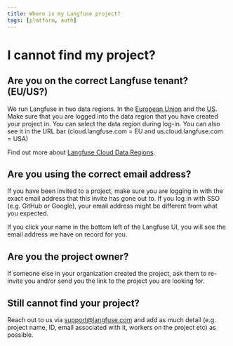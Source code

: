 ```yaml
---
title: Where is my Langfuse project?
tags: [platform, auth]
---
```


# I cannot find my project?

## Are you on the correct Langfuse tenant? (EU/US?)

We run Langfuse in two data regions. In the [European Union](https://cloud.langfuse.com) and the [US](https://us.cloud.langfuse.com).
Make sure that you are logged into the data region that you have created your project in. You can select the data region during log-in. You can also see it in the URL bar (cloud.langfuse.com = EU and us.cloud.langfuse.com = USA)

Find out more about [Langfuse Cloud Data Regions](/security/data-regions).

## Are you using the correct email address?

If you have been invited to a project, make sure you are logging in with the exact email address that this invite has gone out to. If you log in with SSO (e.g. GitHub or Google), your email address might be different from what you expected.

If you click your name in the bottom left of the Langfuse UI, you will see the email address we have on record for you.

## Are you the project owner?

If someone else in your organization created the project, ask them to re-invite you and/or send you the link to the project you are looking for.

## Still cannot find your project?

Reach out to us via support@langfuse.com and add as much detail (e.g. project name, ID, email associated with it, workers on the project etc) as possible.
